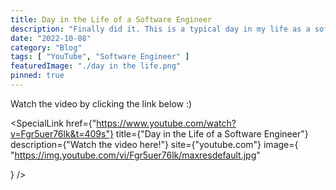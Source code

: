 ```yaml
---
title: Day in the Life of a Software Engineer
description: "Finally did it. This is a typical day in my life as a software developer as we have returned to the office. Of course, not all the days are the same but for the most part, it's fairly accurate!"
date: "2022-10-08"
category: "Blog"
tags: [ "YouTube", "Software Engineer" ]
featuredImage: "./day in the life.png"
pinned: true
---
```

Watch the video by clicking the link below :)

<SpecialLink
  href={"https://www.youtube.com/watch?v=Fgr5uer76lk&t=409s"}
  title={"Day in the Life of a Software Engineer"}
  description={"Watch the video here!"}
  site={"youtube.com"}
  image={
    "https://img.youtube.com/vi/Fgr5uer76lk/maxresdefault.jpg"
  
  }
/>